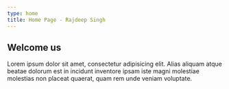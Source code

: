 ```yaml
---
type: home
title: Home Page - Rajdeep Singh
---
```


## Welcome us

Lorem ipsum dolor sit amet, consectetur adipisicing elit. Alias aliquam atque beatae dolorum est in incidunt inventore ipsam iste magni molestiae molestias non placeat quaerat, quam rem unde veniam voluptate.
